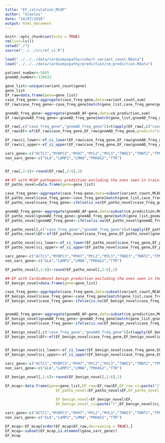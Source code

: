 ```yaml
---
title: "EF_calculation_MCAP"
author: "Xiaolei"
date: "24/07/2018"
output: html_document
---
```


```r
knitr::opts_chunk$set(echo = TRUE)
rm(list=ls())
setwd("./")
source("../../src/ef_ci.R")

load("../../../data/cardiomyopathy/cohort_variant_count.RData")
load("../../../data/cardiomyopathy/prediction/cm_prediction.RData")

patient_number<-5665
gnomAD_number<-138632
```



```r

gene_list<-unique(variant_count$gene)
gene_list
EF_raw=data.frame(gene=gene_list)
case_freq_gene<-aggregate(case_freq~gene,data=variant_count,sum)
EF_raw$case_freq_gene<-case_freq_gene[match(gene_list,case_freq_gene$gene),]$case_freq

gnomAD_freq_gene<-aggregate(gnomAD_AF~gene,data=cm_prediction,sum)
EF_raw$gnomAD_freq_gene<-gnomAD_freq_gene[match(gene_list,gnomAD_freq_gene$gene),]$gnomAD_AF

EF_raw[,c("case_freq_gene","gnomAD_freq_gene")]=t(apply(EF_raw[,c("case_freq_gene","gnomAD_freq_gene")],1,function(x){check_input(x[1],x[2])}))
EF_raw$EF<-ef(EF_raw$case_freq_gene,EF_raw$gnomAD_freq_gene,predict="raw")

EF_raw$ci_lower<-ef_ci_lower(EF_raw$case_freq_gene,EF_raw$gnomAD_freq_gene,patient_number,gnomAD_number,predict="raw" )
EF_raw$ci_upper<-ef_ci_upper(EF_raw$case_freq_gene,EF_raw$gnomAD_freq_gene,patient_number,gnomAD_number,predict="raw")

sarc_gene<-c("ACTC1","MYBPC3","MYH7","MYL2","MYL3","TNNI3","TNNT2","TPM1")
non_sarc_gene<-c("GLA","LAMP2","LMNA","PRKAG2","TTR")


EF_raw[,2:6]<-round(EF_raw[,2:6],2)

```



```r
## EF with MCAP pathogenic prediction excluding the ones seen in training data
EF_patho_novel=data.frame(gene=gene_list)

case_freq_gene<-aggregate(case_freq~gene,data=subset(variant_count,MCAP>=0.9 & isTrain==FALSE),sum)
EF_patho_novel$case_freq_gene<-case_freq_gene[match(gene_list,case_freq_gene$gene),]$case_freq
EF_patho_novel$case_freq_gene<-ifelse(is.na(EF_patho_novel$case_freq_gene),0,EF_patho_novel$case_freq_gene)

gnomAD_freq_gene<-aggregate(gnomAD_AF~gene,data=subset(cm_prediction,MCAP>=0.9 & isTrain==FALSE),sum)
EF_patho_novel$gnomAD_freq_gene<-gnomAD_freq_gene[match(gene_list,gnomAD_freq_gene$gene),]$gnomAD_AF
EF_patho_novel$gnomAD_freq_gene<-ifelse(is.na(EF_patho_novel$gnomAD_freq_gene),0,EF_patho_novel$gnomAD_freq_gene)

EF_patho_novel[,c("case_freq_gene","gnomAD_freq_gene")]=t(apply(EF_patho_novel[,c("case_freq_gene","gnomAD_freq_gene")],1,function(x){check_input(x[1],x[2])}))
EF_patho_novel$EF<-ef(EF_patho_novel$case_freq_gene,EF_patho_novel$gnomAD_freq_gene,predict="pathogenic")

EF_patho_novel$ci_lower<-ef_ci_lower(EF_patho_novel$case_freq_gene,EF_patho_novel$gnomAD_freq_gene,patient_number,gnomAD_number,predict="pathogenic")
EF_patho_novel$ci_upper<-ef_ci_upper(EF_patho_novel$case_freq_gene,EF_patho_novel$gnomAD_freq_gene,patient_number,gnomAD_number,predict="pathogenic")

sarc_gene<-c("ACTC1","MYBPC3","MYH7","MYL2","MYL3","TNNI3","TNNT2","TPM1")
non_sarc_gene<-c("GLA","LAMP2","LMNA","PRKAG2","TTR")

EF_patho_novel[,2:6]<-round(EF_patho_novel[,2:6],2)
```



```r
## EF with CardioBoost benign prediction excluding the ones seen in the training data
EF_benign_novel=data.frame(gene=gene_list)

case_freq_gene<-aggregate(case_freq~gene,data=subset(variant_count,MCAP<=0.1  & isTrain==FALSE),sum)
EF_benign_novel$case_freq_gene<-case_freq_gene[match(gene_list,case_freq_gene$gene),]$case_freq
EF_benign_novel$case_freq_gene<-ifelse(is.na(EF_benign_novel$case_freq_gene),0,EF_benign_novel$case_freq_gene)


gnomAD_freq_gene<-aggregate(gnomAD_AF~gene,data=subset(cm_prediction,MCAP<=0.1  & isTrain==FALSE),sum)
EF_benign_novel$gnomAD_freq_gene<-gnomAD_freq_gene[match(gene_list,gnomAD_freq_gene$gene),]$gnomAD_AF
EF_benign_novel$case_freq_gene<-ifelse(is.na(EF_benign_novel$case_freq_gene),0,EF_benign_novel$case_freq_gene)

EF_benign_novel[,c("case_freq_gene","gnomAD_freq_gene")]=t(apply(EF_benign_novel[,c("case_freq_gene","gnomAD_freq_gene")],1,function(x){check_input(x[1],x[2])}))
EF_benign_novel$EF<-ef(EF_benign_novel$case_freq_gene,EF_benign_novel$gnomAD_freq_gene,predict="benign")

  
EF_benign_novel$ci_lower<-ef_ci_lower(EF_benign_novel$case_freq_gene,EF_benign_novel$gnomAD_freq_gene,patient_number,gnomAD_number,predict="benign")
EF_benign_novel$ci_upper<-ef_ci_upper(EF_benign_novel$case_freq_gene,EF_benign_novel$gnomAD_freq_gene,patient_number,gnomAD_number,predict="benign")

sarc_gene<-c("ACTC1","MYBPC3","MYH7","MYL2","MYL3","TNNI3","TNNT2","TPM1")
non_sarc_gene<-c("GLA","LAMP2","LMNA","PRKAG2","TTR")

EF_benign_novel[,2:6]<-round(EF_benign_novel[,2:6],2)
```

```r

EF_mcap<-data.frame(gene=gene_list,EF_raw=EF_raw$EF,EF_raw_ci=paste("(",EF_raw$ci_lower,EF_raw$ci_upper,")"),
                       EF_patho_novel=EF_patho_novel$EF,EF_patho_novel_ci=paste("(",EF_patho_novel$ci_lower,EF_patho_novel$ci_upper,")"),
                       
                       EF_benign_novel=EF_benign_novel$EF,
                       EF_benign_novel_ci=paste("(",EF_benign_novel$ci_lower,EF_benign_novel$ci_upper,")"))

sarc_gene<-c("ACTC1","MYBPC3","MYH7","MYL2","MYL3","TNNI3","TNNT2","TPM1")
non_sarc_gene<-c("GLA","LAMP2","LMNA","PRKAG2","TTR")

EF_mcap<-EF_mcap[order(EF_mcap$EF_raw,decreasing = TRUE),]
EF_mcap<-subset(EF_mcap,is.element(gene,sarc_gene))
EF_mcap

```